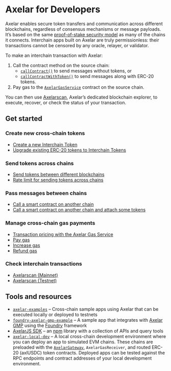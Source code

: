 # Axelar for Developers

Axelar enables secure token transfers and communication across different blockchains, regardless of consensus mechanisms or message payloads. It’s based on the same [proof-of-stake security model](/learn/security#proof-of-stake-consensus) as many of the chains it connects. Interchain apps built on Axelar are truly permissionless: their transactions cannot be censored by any oracle, relayer, or validator.

To make an interchain transaction with Axelar:

1. Call the contract method on the source chain:
    * [`callContract()`](/dev/general-message-passing/gmp-messages) to send messages without tokens, or
    * [`callContractWithToken()`](/dev/general-message-passing/gmp-tokens-with-messages) to send messages along with ERC-20 tokens.
1. Pay gas to the [`AxelarGasService`](https://github.com/axelarnetwork/axelar-cgp-solidity/blob/main/contracts/gas-service/AxelarGasService.sol) contract on the source chain.

You can then use [Axelarscan](/dev/intro#check-interchain-transactions), Axelar’s dedicated blockchain explorer, to execute, recover, or check the status of your transaction.

## Get started

### Create new cross-chain tokens

* [Create a new Interchain Token](/dev/send-tokens/interchain-tokens/create-token)
* [Upgrade existing ERC-20 tokens to Interchain Tokens](/dev/send-tokens/interchain-tokens/upgrade-tokens)

### Send tokens across chains

* [Send tokens between different blockchains](/dev/send-tokens/overview)
* [Rate limit for sending tokens across chains](/dev/reference/interchain-token-service-rate-limit)

### Pass messages between chains

* [Call a smart contract on another chain](/dev/general-message-passing/gmp-messages)
* [Call a smart contract on another chain and attach some tokens](/dev/general-message-passing/gmp-tokens-with-messages)

### Manage cross-chain gas payments

* [Transaction pricing with the Axelar Gas Service](/dev/gas-service/pricing)
* [Pay gas](/dev/gas-service/pay-gas)
* [Increase gas](/dev/gas-service/increase-gas)
* [Refund gas](/dev/gas-service/refund)

### Check interchain transactions

* [Axelarscan (Mainnet)](https://axelarscan.io/)
* [Axelarscan (Testnet)](https://testnet.axelarscan.io/)

## Tools and resources

* [`axelar-examples`](https://github.com/axelarnetwork/axelar-examples) – Cross-chain sample apps using Axelar that can be executed locally or deployed to testnets
* [`foundry-axelar-gmp-example`](https://github.com/axelarnetwork/foundry-axelar-gmp-example) – A sample app that integrates with [Axelar GMP](/dev/general-message-passing/overview) using the [Foundry](https://github.com/foundry-rs/foundry) framework
* [AxelarJS SDK](/dev/axelarjs-sdk/intro) – an [npm](https://www.npmjs.com/) library with a collection of APIs and query tools
* [`axelar-local-dev`](https://github.com/axelarnetwork/axelar-local-dev) – A local cross-chain development environment where you can deploy an app to simulated EVM chains. These chains are preloaded with the [`AxelarGateway`](https://github.com/axelarnetwork/axelar-cgp-solidity/blob/main/contracts/AxelarGateway.sol), `AxelarGasReceiver`, and routed ERC-20 (axlUSDC) token contracts. Deployed apps can be tested against the RPC endpoints and contract addresses of your local development environment.